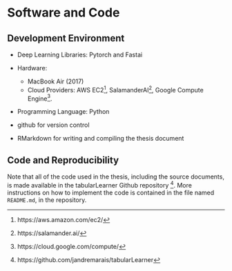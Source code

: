 # Software and Code\label{app:code}

## Development Environment

+ Deep Learning Libraries: Pytorch and Fastai
+ Hardware:
    
    - MacBook Air (2017)
    - Cloud Providers: AWS EC2[^aws], SalamanderAI[^sal], Google Compute Engine[^gce].
    
+ Programming Language: Python
+ github for version control
+ RMarkdown for writing and compiling the thesis document

[^aws]: https://aws.amazon.com/ec2/
[^sal]: https://salamander.ai/ 
[^gce]: https://cloud.google.com/compute/

## Code and Reproducibility

Note that all of the code used in the thesis, including the source documents, is made available in the tabularLearner Github repository [^repo]. More instructions on how to implement the code is contained in the file named `README.md`, in the repository.


[^repo]: https://github.com/jandremarais/tabularLearner
